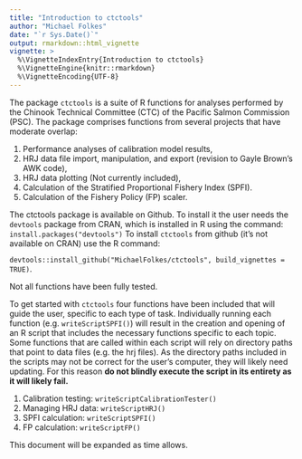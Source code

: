 ```yaml
---
title: "Introduction to ctctools"
author: "Michael Folkes"
date: "`r Sys.Date()`"
output: rmarkdown::html_vignette
vignette: >
  %\VignetteIndexEntry{Introduction to ctctools}
  %\VignetteEngine{knitr::rmarkdown}
  %\VignetteEncoding{UTF-8}
---
```


The package `ctctools` is a suite of R functions for analyses performed by the Chinook Technical Committee (CTC) of the Pacific Salmon Commission (PSC). The package comprises functions from several projects that have moderate overlap:

1. Performance analyses of calibration model results,
1. HRJ data file import, manipulation, and export (revision to Gayle Brown's AWK code),
1. HRJ data plotting (Not currently included),
1. Calculation of the Stratified Proportional Fishery Index (SPFI).
1. Calculation of the Fishery Policy (FP) scaler.

The ctctools package is available on Github. To install it the user needs the `devtools` package from CRAN, which is installed in R using the command: `install.packages("devtools")` To install `ctctools` from github (it's not available on CRAN) use the R command:

`devtools::install_github("MichaelFolkes/ctctools", build_vignettes = TRUE)`.

Not all functions have been fully tested. 

To get started with `ctctools` four functions have been included that will guide the user, specific to each type of task. Individually running each function (e.g. `writeScriptSPFI()`) will result in the creation and opening of an R script that includes the necessary functions specific to each topic. Some functions that are called within each script will rely on directory paths that point to data files (e.g. the hrj files). As the directory paths included in the scripts may not be correct for the user's computer, they will likely need updating. For this reason **do not blindly execute the script in its entirety as it will likely fail.**

1. Calibration testing: `writeScriptCalibrationTester()`
1. Managing HRJ data: `writeScriptHRJ()`
1. SPFI calculation: `writeScriptSPFI()`
1. FP calculation: `writeScriptFP()`

This document will be expanded as time allows.
